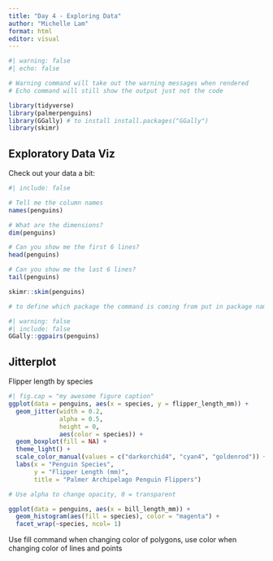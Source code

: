 ```yaml
---
title: "Day 4 - Exploring Data"
author: "Michelle Lam"
format: html
editor: visual
---
```


```r
#| warning: false
#| echo: false

# Warning command will take out the warning messages when rendered
# Echo command will still show the output just not the code

library(tidyverse)
library(palmerpenguins)
library(GGally) # to install install.packages("GGally")
library(skimr)
```

## Exploratory Data Viz

Check out your data a bit:

```r
#| include: false

# Tell me the column names 
names(penguins)

# What are the dimensions?
dim(penguins)

# Can you show me the first 6 lines?
head(penguins)

# Can you show me the last 6 lines?
tail(penguins)

```

```r
skimr::skim(penguins)

# to define which package the command is coming from put in package name::
```

```r
#| warning: false
#| include: false
GGally::ggpairs(penguins)
```

## Jitterplot

Flipper length by species

```r
#| fig.cap = "my awesome figure caption"
ggplot(data = penguins, aes(x = species, y = flipper_length_mm)) + 
  geom_jitter(width = 0.2, 
              alpha = 0.5,
              height = 0,
              aes(color = species)) + 
  geom_boxplot(fill = NA) + 
  theme_light() +
  scale_color_manual(values = c("darkorchid4", "cyan4", "goldenrod")) +
  labs(x = "Penguin Species", 
       y = "Flipper Length (mm)", 
       title = "Palmer Archipelago Penguin Flippers")

# Use alpha to change opacity, 0 = transparent
```

```r
ggplot(data = penguins, aes(x = bill_length_mm)) + 
  geom_histogram(aes(fill = species), color = "magenta") +
  facet_wrap(~species, ncol= 1)
```

Use fill command when changing color of polygons, use color when changing color of lines and points
